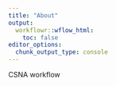 ```yaml
---
title: "About"
output:
  workflowr::wflow_html:
    toc: false
editor_options:
  chunk_output_type: console
---
```


CSNA workflow
